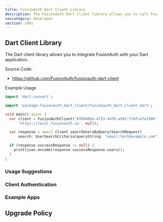 ```yaml
---
title: FusionAuth Dart Client Library
description: The FusionAuth Dart Client library allows you to call FusionAuth from Dart applications.
navcategory: developer
section: sdks
---
```


## Dart Client Library

The Dart client library allows you to integrate FusionAuth with your Dart application.

Source Code:

* https://github.com/FusionAuth/fusionauth-dart-client

Example Usage

```dart
import 'dart:convert';

import 'package:fusionauth_dart_client/fusionauth_dart_client.dart';

void main() async {
  var client = FusionAuthClient('bf69486b-4733-4470-a592-f1bfce7af580',
      'https://local.fusionauth.io', null);

  var response = await client.searchUsersByQuery(SearchRequest(
      search: UserSearchCriteria(queryString: "email:test@example.com")));

  if (response.successResponse != null) {
    print(json.encode(response.successResponse.users));
  }
}
```

### Usage Suggestions

<HowToUseClientLibraries />

### Client Authentication

<PublicClientNote />

### Example Apps
<ExampleApps language="dart" />

## Upgrade Policy

<SdkUpgradePolicy/>
